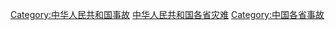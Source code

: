 [[Category:中华人民共和国事故|Category:中华人民共和国事故]]
[[Category:中华人民共和国各省灾难|]]
[[Category:中国各省事故‎|Category:中国各省事故‎]]